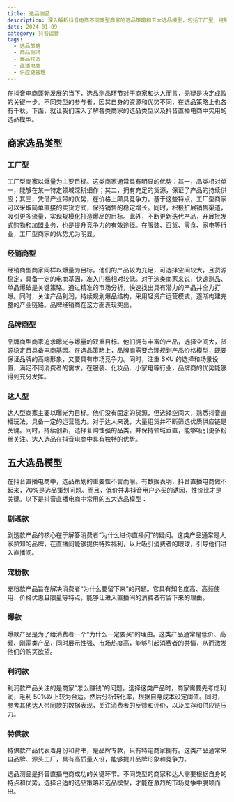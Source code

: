 ```yaml
---
title: 选品测品
description: 深入解析抖音电商不同类型商家的选品策略和五大选品模型，包括工厂型、经销商型、品牌商型和达人型等商家的选品特点
date: 2024-01-09
category: 抖音运营
tags:
  - 选品策略
  - 商品测试
  - 爆品打造
  - 直播电商
  - 供应链管理
---
```


在抖音电商蓬勃发展的当下，选品测品环节对于商家和达人而言，无疑是决定成败的关键一步。不同类型的参与者，因其自身的资源和优势不同，在选品策略上也各有千秋。下面，就让我们深入了解各类商家的选品类型以及抖音直播电商中实用的选品模型。

## 商家选品类型

### 工厂型

工厂型商家以爆量为主要目标。这类商家通常具有明显的优势：其一，品类相对单一，能够在某一特定领域深耕细作；其二，拥有充足的货源，保证了产品的持续供应；其三，凭借产业带的优势，在价格上颇具竞争力。基于这些特点，工厂型商家可以采取简单直接的卖货方式，保持销售的稳定增长。同时，积极扩展销售渠道，吸引更多流量，实现规模化打造爆品的目标。此外，不断更新迭代产品，开展批发式购物和加盟业务，也是提升竞争力的有效途径。在服装、百货、零食、家电等行业，工厂型商家的优势尤为明显。

### 经销商型

经销商型商家同样以爆量为目标。他们的产品较为充足，可选择空间较大，且货源稳定，具备一定的电商基因，准入门槛相对较低。对于这类商家来说，快速测品、单品爆破是关键策略。通过精准的市场分析，快速找出具有潜力的产品并全力打爆。同时，关注产品利润，持续规划爆品结构，采用轻资产运营模式，逐渐构建完整的产业链路。品牌经销商在这方面表现突出。

### 品牌商型

品牌商型商家追求曝光与爆量的双重目标。他们拥有丰富的产品，选择空间大，货源稳定且具备电商基因。在选品策略上，品牌商需要合理规划产品价格模型，既要保证品牌的高端形象，又要具有市场竞争力。同时，注重 SKU 的选择和场景设置，满足不同消费者的需求。在服装、化妆品、小家电等行业，品牌商的优势能够得到充分发挥。

### 达人型

达人型商家主要以曝光为目标。他们没有固定的货源，但选择空间大，熟悉抖音直播玩法，具备一定的运营能力。对于达人来说，大量组货并不断筛选优质供应链是关键。同时，持续创新，选择复购性强的品类，并保持领域垂直，能够吸引更多粉丝关注。达人选品在抖音电商中具有独特的优势。

## 五大选品模型

在抖音直播电商中，选品策划的重要性不言而喻。有数据表明，抖音直播电商做不起来，70%是选品策划问题。而且，低价并非抖音用户必买的诱因，性价比才是关键。以下是抖音直播电商中常用的五大选品模型：

### 剧透款

剧透款产品的核心在于解答消费者“为什么进你直播间”的疑问。这类产品通常是大家熟知的品牌，在直播间能够提供特殊福利，以此吸引消费者的眼球，引导他们进入直播间。

### 宠粉款

宠粉款产品旨在解决消费者“为什么要留下来”的问题。它具有知名度高、高频使用、价格优惠且限量等特点，能够让进入直播间的消费者有留下来的理由。

### 爆款

爆款产品是为了给消费者一个“为什么一定要买”的理由。这类产品通常是低价、高频、刚需类产品，同时展示性强、市场热度高，能够引起消费者的共情，从而激发他们的购买欲望。

### 利润款

利润款产品关注的是商家“怎么赚钱”的问题。选择这类产品时，商家需要先考虑利润，毛利 50%以上较为合适。然后分析转化率，根据自身成本设定阈值。同时，参考其他达人带同款的数据表现，关注消费者的反馈和评价，以及库存和供应链压力。

### 特供款

特供款产品代表着身份和背书，是品牌专款，只有特定商家拥有。这类产品通常来自品牌、源头工厂，具有高质量人设，能够提升品牌形象和竞争力。

选品测品是抖音直播电商成功的关键环节。不同类型的商家和达人需要根据自身的特点和优势，选择合适的选品策略和选品模型，才能在激烈的市场竞争中脱颖而出。
